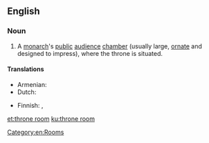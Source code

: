 ==English==
{{wikipedia}}

===Noun===
{{en-noun|head=[[throne]] [[room]]}}

# A [[monarch]]'s [[public]] [[audience]] [[chamber]] (usually large, [[ornate]] and designed to impress), where the throne is situated.

====Translations====
{{trans-top|monarch’s public audience chamber}}
* Armenian: {{t|hy|գահասրահ|tr=gahasrah}}
* Dutch: {{t|nl|troonzaal|f}}
{{trans-mid}}
* Finnish: {{t|fi|valtaistuinsali}}, {{t|fi|valtaistuinhuone}}
{{trans-bottom}}

[[Category:en:Rooms]]

[[et:throne room]]
[[ku:throne room]]